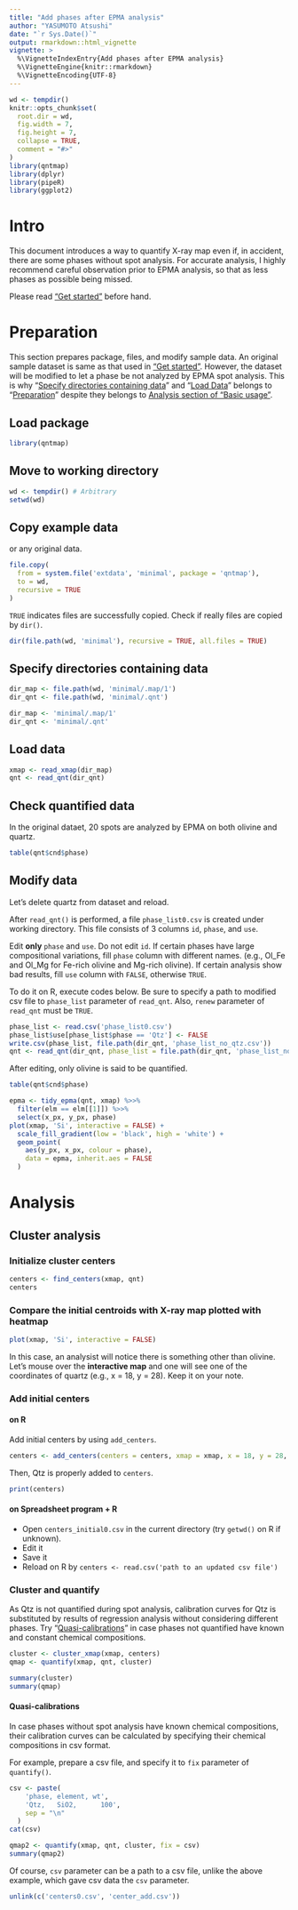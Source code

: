```yaml
---
title: "Add phases after EPMA analysis"
author: "YASUMOTO Atsushi"
date: "`r Sys.Date()`"
output: rmarkdown::html_vignette
vignette: >
  %\VignetteIndexEntry{Add phases after EPMA analysis}
  %\VignetteEngine{knitr::rmarkdown}
  %\VignetteEncoding{UTF-8}
---
```


<!-- © 2018 JAMSTEC -->

```r
wd <- tempdir()
knitr::opts_chunk$set(
  root.dir = wd,
  fig.width = 7,
  fig.height = 7,
  collapse = TRUE,
  comment = "#>"
)
library(qntmap)
library(dplyr)
library(pipeR)
library(ggplot2)
```

# Intro

This document introduces a way to quantify X-ray map even if, in accident, 
there are some phases without spot analysis. 
For accurate analysis, I highly recommend careful observation prior to EPMA analysis, 
so that as less phases as possible being missed.

Please read ["Get started"](qntmap.html) before hand.

# Preparation

This section prepares package, files, and modify sample data.
An original sample dataset is same as that used in ["Get started"](qntmap.html).
However, the dataset will be modified to let a phase be not analyzed by EPMA spot analysis.
This is why "[Specify directories containing data]" and "[Load Data]" belongs to "[Preparation]" despite
they belongs to [Analysis section of "Basic usage"](basic#Analysis).

## Load package

```r
library(qntmap)
```

## Move to working directory

```r
wd <- tempdir() # Arbitrary
setwd(wd)
```

## Copy example data

or any original data.

```r
file.copy(
  from = system.file('extdata', 'minimal', package = 'qntmap'),
  to = wd,
  recursive = TRUE
)
```

`TRUE` indicates files are successfully copied. 
Check if really files are copied by `dir()`.

```r
dir(file.path(wd, 'minimal'), recursive = TRUE, all.files = TRUE)
```

## Specify directories containing data


```r
dir_map <- file.path(wd, 'minimal/.map/1')
dir_qnt <- file.path(wd, 'minimal/.qnt')
```

``` r
dir_map <- 'minimal/.map/1'
dir_qnt <- 'minimal/.qnt'
```


## Load data

```r
xmap <- read_xmap(dir_map)
qnt <- read_qnt(dir_qnt)
```

## Check quantified data

In the original dataet, 20 spots are analyzed by EPMA on both olivine and quartz.

```r
table(qnt$cnd$phase)
```

## Modify data

Let's delete quartz from dataset and reload.

After `read_qnt()` is performed, 
a file `phase_list0.csv` is created under working directory.
This file consists of 3 columns `id`, `phase`, and `use`.

Edit **only** `phase` and `use`. Do not edit `id`.
If certain phases have large compositional variations, fill `phase` column with
different names.
(e.g., Ol_Fe and Ol_Mg for Fe-rich olivine and Mg-rich olivine).
If certain analysis show bad results, fill `use` column with `FALSE`, otherwise `TRUE`.

To do it on R, execute codes below.
Be sure to specify a path to modified csv file to `phase_list` parameter of `read_qnt`.
Also, `renew` parameter of `read_qnt` must be `TRUE`.

```r
phase_list <- read.csv('phase_list0.csv')
phase_list$use[phase_list$phase == 'Qtz'] <- FALSE
write.csv(phase_list, file.path(dir_qnt, 'phase_list_no_qtz.csv'))
qnt <- read_qnt(dir_qnt, phase_list = file.path(dir_qnt, 'phase_list_no_qtz.csv'), renew = TRUE)
```

After editing, only olivine is said to be quantified.

```r
table(qnt$cnd$phase)
```

```r
epma <- tidy_epma(qnt, xmap) %>>%
  filter(elm == elm[[1]]) %>>%
  select(x_px, y_px, phase)
plot(xmap, 'Si', interactive = FALSE) +
  scale_fill_gradient(low = 'black', high = 'white') +
  geom_point(
    aes(y_px, x_px, colour = phase),
    data = epma, inherit.aes = FALSE
  )
```

# Analysis

## Cluster analysis

### Initialize cluster centers

```r
centers <- find_centers(xmap, qnt)
centers
```

### Compare the initial centroids with X-ray map plotted with heatmap

```r
plot(xmap, 'Si', interactive = FALSE)
```

In this case, an analysist will notice there is something other than olivine.
Let's mouse over the **interactive map** and one will see one of the coordinates of quartz (e.g., x = 18, y  = 28).
Keep it on your note.

### Add initial centers

#### on R

Add initial centers by using `add_centers`.

```r
centers <- add_centers(centers = centers, xmap = xmap, x = 18, y = 28, p = 'Qtz')
```

Then, Qtz is properly added to `centers`.

```r
print(centers)
```
#### on Spreadsheet program + R

- Open `centers_initial0.csv` in the current directory (try `getwd()` on R if unknown).
- Edit it
- Save it
- Reload on R by `centers <- read.csv('path to an updated csv file')`

### Cluster and quantify

As Qtz is not quantified during spot analysis,
calibration curves for Qtz is substituted by results of regression analysis
without considering different phases.
Try "[Quasi-calibrations]" in case phases not quantified have known and 
constant chemical compositions.

```r
cluster <- cluster_xmap(xmap, centers)
qmap <- quantify(xmap, qnt, cluster)
```

```r
summary(cluster)
summary(qmap)
```

#### Quasi-calibrations

In case phases without spot analysis have known chemical compositions,
their calibration curves can be calculated by 
specifying their chemical compositions in csv format.

For example, prepare a csv file, and specify it to `fix` parameter of `quantify()`.

```r
csv <- paste(
    'phase, element, wt',
    'Qtz,   SiO2,      100',
    sep = "\n"
  )
cat(csv)
```

```r
qmap2 <- quantify(xmap, qnt, cluster, fix = csv)
summary(qmap2)
```

Of course, `csv` parameter can be a path to a csv file, 
unlike the above example, which gave csv data the `csv` parameter.




```r
unlink(c('centers0.csv', 'center_add.csv'))
```
